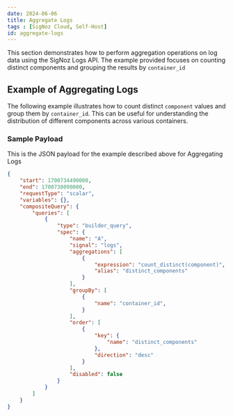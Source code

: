 ```yaml
---
date: 2024-06-06
title: Aggregate Logs
tags : [SigNoz Cloud, Self-Host]
id: aggregate-logs
---
```


This section demonstrates how to perform aggregation operations on log data using the SigNoz Logs API. The example provided focuses on counting distinct components and grouping the results by `container_id`

## Example of Aggregating Logs
The following example illustrates how to count distinct `component` values and group them by `container_id`. This can be useful for understanding the distribution of different components across various containers.

### Sample Payload
This is the JSON payload for the example described above for Aggregating Logs

```json
{
    "start": 1700734490000,
    "end": 1700738090000,
    "requestType": "scalar",
    "variables": {},
    "compositeQuery": {
        "queries": [
            {
                "type": "builder_query",
                "spec": {
                    "name": "A",
                    "signal": "logs",
                    "aggregations": [
                        {
                            "expression": "count_distinct(component)",
                            "alias": "distinct_components"
                        }
                    ],
                    "groupBy": [
                        {
                            "name": "container_id",
                        }
                    ],
                    "order": [
                        {
                            "key": {
                                "name": "distinct_components"
                            },
                            "direction": "desc"
                        }
                    ],
                    "disabled": false
                }
            }
        ]
    }
}
```